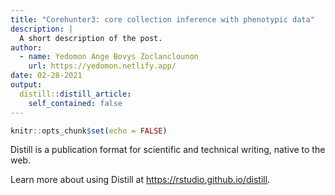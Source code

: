 ```yaml
---
title: "Corehunter3: core collection inference with phenotypic data"
description: |
  A short description of the post.
author:
  - name: Yedomon Ange Bovys Zoclanclounon
    url: https://yedomon.netlify.app/
date: 02-28-2021
output:
  distill::distill_article:
    self_contained: false
---
```



```r
knitr::opts_chunk$set(echo = FALSE)
```

Distill is a publication format for scientific and technical writing, native to the web.

Learn more about using Distill at <https://rstudio.github.io/distill>.


